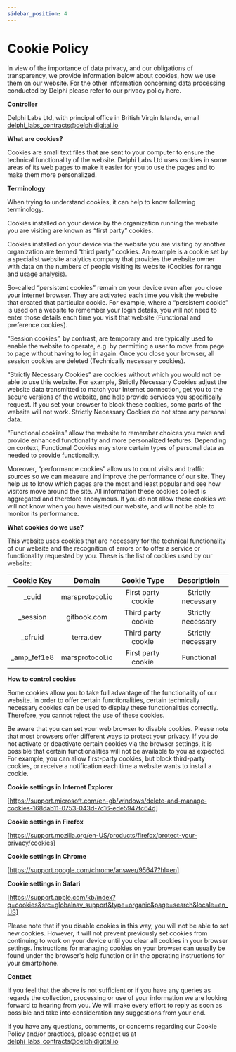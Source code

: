 ```yaml
---
sidebar_position: 4
---
```


# Cookie Policy

In view of the importance of data privacy, and our obligations of transparency, we provide information below about cookies, how we use them on our website. For the other information concerning data processing conducted by Delphi please refer to our privacy policy here.

**Controller**

Delphi Labs Ltd, with principal office in British Virgin Islands, email delphi_labs_contracts@delphidigital.io

**What are cookies?**

Cookies are small text files that are sent to your computer to ensure the technical functionality of the website. Delphi Labs Ltd uses cookies in some areas of its web pages to make it easier for you to use the pages and to make them more personalized.

**Terminology**

When trying to understand cookies, it can help to know following terminology.

Cookies installed on your device by the organization running the website you are visiting are known as “first party” cookies.

Cookies installed on your device via the website you are visiting by another organization are termed “third party” cookies. An example is a cookie set by a specialist website analytics company that provides the website owner with data on the numbers of people visiting its website (Cookies for range and usage analysis).

So-called “persistent cookies” remain on your device even after you close your internet browser. They are activated each time you visit the website that created that particular cookie. For example, where a “persistent cookie” is used on a website to remember your login details, you will not need to enter those details each time you visit that website (Functional and preference cookies).

“Session cookies”, by contrast, are temporary and are typically used to enable the website to operate, e.g. by permitting a user to move from page to page without having to log in again. Once you close your browser, all session cookies are deleted (Technically necessary cookies).

“Strictly Necessary Cookies” are cookies without which you would not be able to use this website. For example, Strictly Necessary Cookies adjust the website data transmitted to match your Internet connection, get you to the secure versions of the website, and help provide services you specifically request. If you set your browser to block these cookies, some parts of the website will not work. Strictly Necessary Cookies do not store any personal data.

“Functional cookies” allow the website to remember choices you make and provide enhanced functionality and more personalized features. Depending on context, Functional Cookies may store certain types of personal data as needed to provide functionality.

Moreover, “performance cookies” allow us to count visits and traffic sources so we can measure and improve the performance of our site. They help us to know which pages are the most and least popular and see how visitors move around the site. All information these cookies collect is aggregated and therefore anonymous. If you do not allow these cookies we will not know when you have visited our website, and will not be able to monitor its performance.

**What cookies do we use?**

This website uses cookies that are necessary for the technical functionality of our website and the recognition of errors or to offer a service or functionality requested by you. These is the list of cookies used by our website:

| Cookie Key  | Domain  | Cookie Type  | Descriptioin  |
|:----:|:----:|:----:|:----:|
| _cuid  | marsprotocol.io  | First party cookie  | Strictly necessary  |
| _session  | gitbook.com  | Third party cookie  | Strictly necessary  |
| _cfruid  | terra.dev  | Third party cookie  | Strictly necessary  |
| _amp_fef1e8  | marsprotocol.io  | First party cookie  | Functional  |

**How to control cookies**

Some cookies allow you to take full advantage of the functionality of our website. In order to offer certain functionalities, certain technically necessary cookies can be used to display these functionalities correctly. Therefore, you cannot reject the use of these cookies.

Be aware that you can set your web browser to disable cookies. Please note that most browsers offer different ways to protect your privacy. If you do not activate or deactivate certain cookies via the browser settings, it is possible that certain functionalities will not be available to you as expected. For example, you can allow first-party cookies, but block third-party cookies, or receive a notification each time a website wants to install a cookie.

**Cookie settings in Internet Explorer**

[https://support.microsoft.com/en-gb/windows/delete-and-manage-cookies-168dab11-0753-043d-7c16-ede5947fc64d]

**Cookie settings in Firefox**

[https://support.mozilla.org/en-US/products/firefox/protect-your-privacy/cookies]

**Cookie settings in Chrome**

[https://support.google.com/chrome/answer/95647?hl=en]

**Cookie settings in Safari**

[https://support.apple.com/kb/index?q=cookies&src=globalnav_support&type=organic&page=search&locale=en_US]

Please note that if you disable cookies in this way, you will not be able to set new cookies. However, it will not prevent previously set cookies from continuing to work on your device until you clear all cookies in your browser settings. Instructions for managing cookies on your browser can usually be found under the browser's help function or in the operating instructions for your smartphone.

**Contact**

If you feel that the above is not sufficient or if you have any queries as regards the collection, processing or use of your information we are looking forward to hearing from you. We will make every effort to reply as soon as possible and take into consideration any suggestions from your end.

If you have any questions, comments, or concerns regarding our Cookie Policy and/or practices, please contact us at delphi_labs_contracts@delphidigital.io